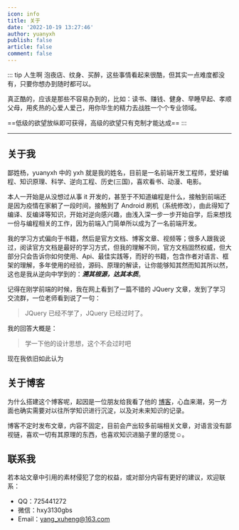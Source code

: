 ```yaml
---
icon: info
title: 关于
date: '2022-10-19 13:27:46'
author: yuanyxh
publish: false
article: false
comment: false
---
```


::: tip 人生啊
泡夜店、纹身、买醉，这些事情看起来很酷，但其实一点难度都没有，只要你想办到随时都可以。

真正酷的，应该是那些不容易办到的，比如：读书、赚钱、健身、早睡早起、孝顺父母，用炙热的心爱人爱己，用你毕生的精力去战胜一个个专业领域。

==低级的欲望放纵即可获得，高级的欲望只有克制才能达成==
:::

---

## 关于我

鄙姓杨，yuanyxh 中的 yxh 就是我的姓名，目前是一名前端开发工程师，爱好编程、知识原理、科学、逆向工程、历史(三国)，喜欢看书、动漫、电影。

本人一开始是从没想过从事 it 开发的，甚至于不知道编程是什么，接触到前端还是因为疫情在家躺了一段时间，接触到了 Android 刷机（系统修改），由此得知了编译、反编译等知识，开始对逆向感兴趣，由浅入深一步一步开始自学，后来想找一份与编程相关的工作，因为前端入门简单所以成为了一名前端开发。

我的学习方式偏向于书籍，然后是官方文档、博客文章、视频等；很多人跟我说过，阅读官方文档是最好的学习方式，但我的理解不同，官方文档固然权威，但大部分只会告诉你如何使用、Api、最佳实践等，而好的书籍，包含作者对语言、框架的理解，多年使用的经验，源码、原理的解读，让你能够知其然而知其所以然，这也是我从逆向中学到的：**_溯其根源，达其本质_**。

记得在刚学前端的时候，我在网上看到了一篇不错的 JQuery 文章，发到了学习交流群，一位老师看到说了一句：

> JQuery 已经不学了，JQuery 已经过时了。

我的回答大概是：

> 学一下他的设计思想，这个不会过时吧

现在我依旧如此认为

## 关于博客

为什么搭建这个博客呢，起因是一位朋友给我看了他的 [博客][yang-xianzhu]，心血来潮，另一方面也确实需要对以往所学知识进行沉淀，以及对未来知识的记录。

博客不定时发布文章，内容不固定，目前会产出较多前端相关文章，对语言没有鄙视链，喜欢一切有其原理的东西，也喜欢知识进脑子里的感觉:relaxed:。

## 联系我

若本站文章中引用的素材侵犯了您的权益，或对部分内容有更好的建议，欢迎联系：

- QQ：725441272
- 微信：hxy3130gbs
- Email：yang_xuheng@163.com

[yang-xianzhu]: https://yang-xianzhu.github.io/blog/home/
